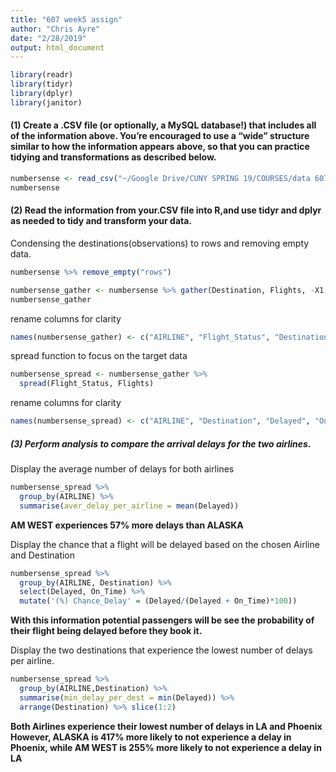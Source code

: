 ```yaml
---
title: "607 week5 assign"
author: "Chris Ayre"
date: "2/28/2019"
output: html_document
---
```


```r
library(readr)
library(tidyr)
library(dplyr)
library(janitor)
```


#### (1) Create a .CSV file (or optionally, a MySQL database!) that includes all of the information above. You’re encouraged to use a “wide” structure similar to how the information appears above, so that you can practice tidying and transformations as described below.

```r
numbersense <- read_csv("~/Google Drive/CUNY SPRING 19/COURSES/data 607/ASSIGNMENTS/numbersense.csv")
numbersense
```

#### (2) Read the information from your.CSV file into R,and use tidyr and dplyr as needed to tidy and transform your data.

Condensing the destinations(observations) to rows and  removing empty data.
```r
numbersense %>% remove_empty("rows")

numbersense_gather <- numbersense %>% gather(Destination, Flights, -X1, -X2, na.rm =TRUE)
numbersense_gather
```


rename columns for clarity
```r
names(numbersense_gather) <- c("AIRLINE", "Flight_Status", "Destination", "Flights")

```

spread function to focus on the target data 
```r
numbersense_spread <- numbersense_gather %>%
  spread(Flight_Status, Flights)
```

rename columns for clarity
```r
names(numbersense_spread) <- c("AIRLINE", "Destination", "Delayed", "On_Time")

```


##### (3) Perform analysis to compare the arrival delays for the two airlines.

Display the average number of delays for both airlines

```r
numbersense_spread %>%
  group_by(AIRLINE) %>%
  summarise(aver_delay_per_airline = mean(Delayed))
```
__AM WEST experiences 57% more delays than ALASKA__


Display the chance that a flight will be delayed based on the chosen Airline and Destination

```r
numbersense_spread %>%
  group_by(AIRLINE, Destination) %>%
  select(Delayed, On_Time) %>%
  mutate('(%) Chance_Delay' = (Delayed/(Delayed + On_Time)*100))
```
__With this information potential passengers will be see the probability of their flight being delayed before they book it.__


Display the two destinations that experience the lowest number of delays per airline.

```r
numbersense_spread %>%
  group_by(AIRLINE,Destination) %>%
  summarise(min_delay_per_dest = min(Delayed)) %>%
  arrange(Destination) %>% slice(1:2)
```
__Both Airlines experience their lowest number of delays in LA and Phoenix However, ALASKA is 417% more likely to not experience a delay in Phoenix, while AM WEST is 255% more likely to not experience a delay in LA__

